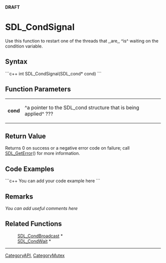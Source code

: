 <!-- pragma section-numbers off -->
<!-- pragma disable-camelcase -->
'''DRAFT'''

= SDL_CondSignal =
Use this function to restart one of the threads that ,,are,, ^is^ waiting on the condition variable.


== Syntax ==
```c++
int SDL_CondSignal(SDL_cond* cond)
```

== Function Parameters ==
{|
|'''cond'''
|^a pointer to the SDL_cond structure that is being applied^ ???
|}

== Return Value ==
Returns 0 on success or a negative error code on failure; call [[SDL_GetError]]() for more information.

== Code Examples ==
```c++
You can add your code example here
```

== Remarks ==
''You can add useful comments here''

== Related Functions ==
:[[SDL_CondBroadcast]] *
:[[SDL_CondWait]] *

----
[[CategoryAPI]], [[CategoryMutex]]

